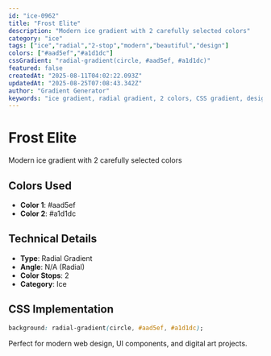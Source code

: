 ```yaml
---
id: "ice-0962"
title: "Frost Elite"
description: "Modern ice gradient with 2 carefully selected colors"
category: "ice"
tags: ["ice","radial","2-stop","modern","beautiful","design"]
colors: ["#aad5ef","#a1d1dc"]
cssGradient: "radial-gradient(circle, #aad5ef, #a1d1dc)"
featured: false
createdAt: "2025-08-11T04:02:22.093Z"
updatedAt: "2025-08-25T07:08:43.342Z"
author: "Gradient Generator"
keywords: "ice gradient, radial gradient, 2 colors, CSS gradient, design, #aad5ef, #a1d1dc"
---
```


# Frost Elite

Modern ice gradient with 2 carefully selected colors

## Colors Used
- **Color 1**: #aad5ef
- **Color 2**: #a1d1dc

## Technical Details
- **Type**: Radial Gradient
- **Angle**: N/A (Radial)
- **Color Stops**: 2
- **Category**: Ice

## CSS Implementation
```css
background: radial-gradient(circle, #aad5ef, #a1d1dc);
```

Perfect for modern web design, UI components, and digital art projects.
